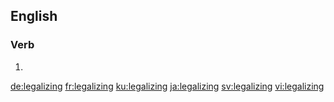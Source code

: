 ==English==

===Verb===
{{head|en|present participle}}

# {{present participle of|legalize|lang=en}}

[[de:legalizing]]
[[fr:legalizing]]
[[ku:legalizing]]
[[ja:legalizing]]
[[sv:legalizing]]
[[vi:legalizing]]